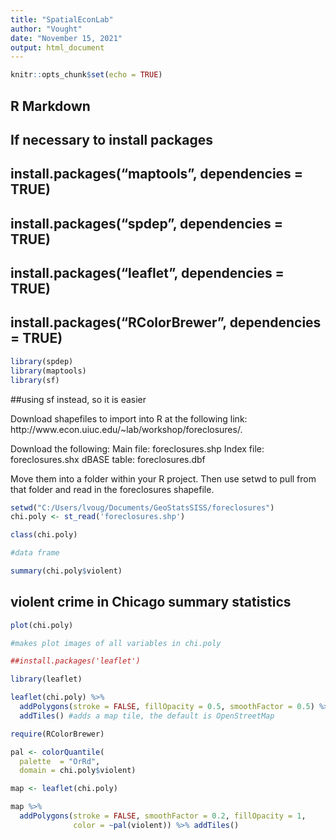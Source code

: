 ```yaml
---
title: "SpatialEconLab"
author: "Vought"
date: "November 15, 2021"
output: html_document
---
```


```r
knitr::opts_chunk$set(echo = TRUE)
```

## R Markdown

## If necessary to install packages
## install.packages("maptools", dependencies = TRUE)
## install.packages("spdep", dependencies = TRUE)
## install.packages("leaflet", dependencies = TRUE)
## install.packages("RColorBrewer", dependencies = TRUE)

```r
library(spdep)
library(maptools)
library(sf)
```

##using sf instead, so it is easier

Download shapefiles to import into R at the following link: http://www.econ.uiuc.edu/~lab/workshop/foreclosures/.

Download the following:
Main file: foreclosures.shp
Index file: foreclosures.shx
dBASE table: foreclosures.dbf

Move them into a folder within your R project.  Then use setwd to pull from that folder and read in the foreclosures shapefile.

```r

setwd("C:/Users/lvoug/Documents/GeoStatsSISS/foreclosures")
chi.poly <- st_read('foreclosures.shp')
```

```r
class(chi.poly)

#data frame
```

```r
summary(chi.poly$violent)
```

## violent crime in Chicago summary statistics

```r
plot(chi.poly)

#makes plot images of all variables in chi.poly
```

```r
##install.packages('leaflet')

library(leaflet)

leaflet(chi.poly) %>%
  addPolygons(stroke = FALSE, fillOpacity = 0.5, smoothFactor = 0.5) %>%
  addTiles() #adds a map tile, the default is OpenStreetMap

require(RColorBrewer)

pal <- colorQuantile(
  palette  = "OrRd",
  domain = chi.poly$violent)

map <- leaflet(chi.poly)

map %>%
  addPolygons(stroke = FALSE, smoothFactor = 0.2, fillOpacity = 1,
              color = ~pal(violent)) %>% addTiles()
```

